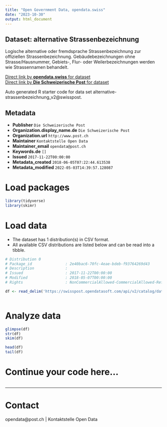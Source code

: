 ```yaml
---
title: "Open Government Data, opendata.swiss"
date: "2023-10-30"
output: html_document
---
```


## Dataset: alternative Strassenbezeichnung

Logische alternative oder fremdsprache Strassenbezeichnung zur offiziellen Strassenbezeichnung. Gebäudebezeichnungen ohne Strasse/Hausnummer, Gebiets-, Flur- oder Weilerbezeichnungen werden wie Strassennamen behandelt.

[Direct link by **opendata.swiss** for dataset](https://opendata.swiss/de/dataset/alternative-strassenbezeichnung)<br>
[Direct link by **Die Schweizerische Post** for dataset](https://swisspost.opendatasoft.com/explore/dataset/alternative-strassenbezeichnung_v2)

Auto generated R starter code for data set alternative-strassenbezeichnung_v2@swisspost.

## Metadata

- **Publisher** `Die Schweizerische Post`
- **Organization.display_name.de** `Die Schweizerische Post`
- **Organization.url** `http://www.post.ch`
- **Maintainer** `Kontaktstelle Open Data`
- **Maintainer_email** `opendata@post.ch`
- **Keywords.de** `[]`
- **Issued** `2017-11-22T00:00:00`
- **Metadata_created** `2018-06-05T07:22:44.613538`
- **Metadata_modified** `2022-05-03T14:39:57.128087`


# Load packages

```r

library(tidyverse)
library(skimr)

```

# Load data

-   The dataset has 1 distribution(s) in CSV format.
-   All available CSV distributions are listed below and can be read into a tibble.

```r

# Distribution 0
# Package_id               : 2e40bac6-70fc-4eae-bdeb-f93764269d43
# Description              : 
# Issued                   : 2017-11-22T00:00:00
# Modified                 : 2018-05-07T00:00:00
# Rights                   : NonCommercialAllowed-CommercialAllowed-ReferenceRequired

df <- read_delim('https://swisspost.opendatasoft.com/api/v2/catalog/datasets/alternative-strassenbezeichnung_v2/exports/csv')



```

# Analyze data

```r

glimpse(df)
str(df)
skim(df)

head(df)
tail(df)

```

# Continue your code here...

```r

```

------------------------------------------------------------------------

# Contact

opendata@post.ch | Kontaktstelle Open Data
